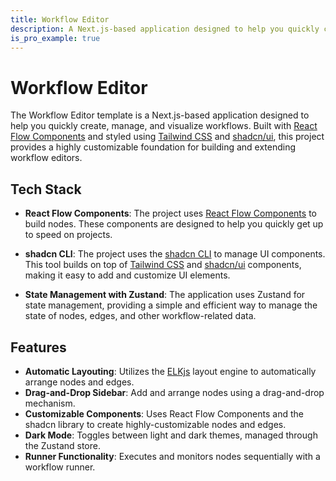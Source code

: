 ```yaml
---
title: Workflow Editor
description: A Next.js-based application designed to help you quickly create, manage, and visualize workflows.
is_pro_example: true
---
```



# Workflow Editor

The Workflow Editor template is a Next.js-based application designed to help you quickly create, manage, and visualize workflows. Built with [React Flow Components](https://reactflow.dev/components) and styled using [Tailwind CSS](https://tailwindcss.com/) and [shadcn/ui](https://ui.shadcn.com/), this project provides a highly customizable foundation for building and extending workflow editors.

<ProExampleViewer slug="workflow-editor" type="template" />

## Tech Stack

- **React Flow Components**: The project uses [React Flow Components](https://reactflow.dev/components) to build nodes. These components are designed to help you quickly get up to speed on projects.

- **shadcn CLI**: The project uses the [shadcn CLI](https://ui.shadcn.com/docs/cli) to manage UI components. This tool builds on top of [Tailwind CSS](https://tailwindcss.com/) and [shadcn/ui](https://ui.shadcn.com/) components, making it easy to add and customize UI elements.

- **State Management with Zustand**: The application uses Zustand for state management, providing a simple and efficient way to manage the state of nodes, edges, and other workflow-related data.

## Features

- **Automatic Layouting**: Utilizes the [ELKjs](https://github.com/kieler/elkjs) layout engine to automatically arrange nodes and edges.
- **Drag-and-Drop Sidebar**: Add and arrange nodes using a drag-and-drop mechanism.
- **Customizable Components**: Uses React Flow Components and the shadcn library to create highly-customizable nodes and edges.
- **Dark Mode**: Toggles between light and dark themes, managed through the Zustand store.
- **Runner Functionality**: Executes and monitors nodes sequentially with a workflow runner.
